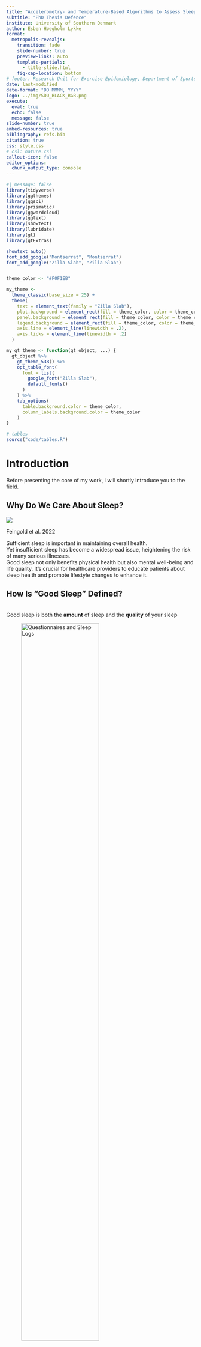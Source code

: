 ```yaml
---
title: "Accelerometry- and Temperature-Based Algorithms to Assess Sleep Habits Among Danish Children and Adolescents"
subtitle: "PhD Thesis Defence"
institute: University of Southern Denmark
author: Esben Høegholm Lykke
format:
  metropolis-revealjs: 
    transition: fade
    slide-number: true
    preview-links: auto
    template-partials:
      - title-slide.html
    fig-cap-location: bottom
# footer: Research Unit for Exercise Epidemiology, Department of Sports Science and Clinical Biomechanics
date: last-modified
date-format: "DD MMMM, YYYY"
logo: ../img/SDU_BLACK_RGB.png
execute: 
  eval: true
  echo: false
  message: false
slide-number: true
embed-resources: true
bibliography: refs.bib
citation: true
css: style.css
# csl: nature.csl
callout-icon: false
editor_options: 
  chunk_output_type: console
---
```


```r
#| message: false
library(tidyverse)
library(ggthemes)
library(ggsci)
library(prismatic)
library(ggwordcloud)
library(ggtext)
library(showtext)
library(lubridate)
library(gt)
library(gtExtras)

showtext_auto()
font_add_google("Montserrat", "Montserrat")
font_add_google("Zilla Slab", "Zilla Slab")


theme_color <- "#F0F1EB"

my_theme <-
  theme_classic(base_size = 25) +
  theme(
    text = element_text(family = "Zilla Slab"),
    plot.background = element_rect(fill = theme_color, color = theme_color),
    panel.background = element_rect(fill = theme_color, color = theme_color),
    legend.background = element_rect(fill = theme_color, color = theme_color),
    axis.line = element_line(linewidth = .2),
    axis.ticks = element_line(linewidth = .2)
  )

my_gt_theme <- function(gt_object, ...) {
  gt_object %>%
    gt_theme_538() %>%
    opt_table_font(
      font = list(
        google_font("Zilla Slab"),
        default_fonts()
      )
    ) %>%
    tab_options(
      table.background.color = theme_color,
      column_labels.background.color = theme_color
    )
}

# tables
source("code/tables.R")
```

# Introduction

::: notes
Before presenting the core of my work, I will shortly introduce you to the field.
:::

## Why Do We Care About Sleep?

![](img/sleep_health_effects.png)

::: footer
Feingold et al. 2022
:::

::: notes
Sufficient sleep is important in maintaining overall health. <br> Yet insufficient sleep has become a widespread issue, heightening the risk of many serious illnesses. <br> Good sleep not only benefits physical health but also mental well-being and life quality. It's crucial for healthcare providers to educate patients about sleep health and promote lifestyle changes to enhance it. 
:::

## How Is "Good Sleep" Defined?

<br> Good sleep is both the **amount** of sleep and the **quality** of your sleep

::: {layout-ncol="2"}
![Questionnaires and Sleep Logs](img/questionnaire.png){width="70%"}

![Polysomnography (PSG)](img/eeg.png){width="70%"}
:::

::: notes
In simple terms, good sleep is both the amount of sleep you get in a night and the quality of your sleep. <br> Most commonly determined by self-report questionnaires or sleep logs. <br> Gold standard PSG. <br> But we can also evaluate sleep using accelerometers. Wrist-accelerometry being the most common wear-location.
:::

## PSG - The Gold Standard

::: columns
::: {.column width="85%"}
::: {layout="[[-1], [1], [-1]]"}
```r
hyp <-
  read_csv("data/yasa_example_night_young_hypno.csv")

hyp %>%
  mutate(
    time = 1:n(),
    stage = case_when(
      Stage == 0 ~ "Wake",
      Stage == 4 ~ "REM",
      Stage == 1 ~ "N1",
      Stage == 2 ~ "N2",
      Stage == 3 ~ "N3"
    ),
    stage = factor(stage, levels = c("N3", "N2", "N1", "REM", "Wake"))
  ) %>%
  ggplot(aes(time, stage, group = 1, fill = stage, color = stage)) +
  geom_tile(show.legend = FALSE) +
  scale_x_continuous(
    breaks = seq(1, 1000, 120),
    labels = c("22:00", "23:00", "00:00", "01:00", "02:00", "03:00", "04:00", "05:00", "06:00")
  ) +
  labs(
    x = "Time",
    y = "Stage",
    caption = "Sample hypnogram showing the sleep stage cycles of an eight-hour polysomnography recording."
  ) +
  scale_fill_npg() +
  scale_color_npg() +
  my_theme
```
:::
:::

::: {.fragment .column .smaller-font width="15%" layout-ncol="1"}
![](img/work.png){width="80%"}

![](img/time.png){width="80%"}

![](img/money.png){width="80%"}
:::
:::

::: notes
Polysomnography (PSG):

Gold-standard technique in sleep research.<br> Combines EEG, EOG, EMG, ECG, respiratory and pulse oximetry measurements.<br> Captures comprehensive sleep data in a clinical setting.<br> Useful for diagnosing sleep disorders but costly, requires specialized personnel, and may not reflect free-living sleep conditions. <br> In summary, PSG is not feasible in large-scale studies <br> Note: rater bias -\> objectivity?
:::

## Alternatives to PSG

::: {layout-ncol="2" layout-valign="top"}
::: fragment
![](img/zmachine.png){width="40%"}

**Zmachine® Insight**

-   Validated against PSG
-   Reasonably user-friendly
-   Multiple nights in home
-   Automated scoring
:::

::: fragment
![](img/wrist_acc.png){width="40%"}

**Accelerometry**

-   Several weeks of recording
-   Very small participant burden
-   Suited for free-living conditions
-   Lots of raw data
-   Heuristic algorithms
:::
:::

::: footer
Kaplan et al. 2014, Wang et al. 2015
:::

::: notes
Emergence of single-channel EEG-based sleep staging algorithms.

Zmachine® Insight+ (ZM): Gaining recognition in sleep studies. Validated against PSG, offering comparable data quality. Cost-effective and requires less specialized oversight. User-friendly for multi-night, real-world evaluations. Ideal for machine learning analyses due to consistent multi-night data. Despite advantages, still has considerable costs and participant demands.

Another low-burden alternative is accelerometry.

Heuristic algorithms to score sleep.

Increasing data availability makes the use of ML more advantages.
:::

## Accelerometry for Assessing Sleep

::: {layout-ncol="5" layout-valign="top"}
![](img/algorithm.png)

![](img/blank.png)

![](img/arrow_right.png)

![](img/blank.png)

![](img/DL.png)
:::

Shift towards machine learning as more data becomes available

-   Cole-Kripke algorithm (counts) [@cole_automatic_1992]

-   van Hees algorithm (raw) [@hees_novel_2015]

-   Random Forests in GGIR (raw) [@sundararajan_sleep_2021]

::: notes
Accelerometry as an Alternative to EEG:

Used to overcome limitations of EEG systems and self-reported sleep assessments.

Algorithm Development in Actigraphy:

Evolution from activity count-based to raw acceleration data algorithms. Notable algorithms: ESS (Estimation of Stationary Sleep-segments), algorithm based on accelerometer orientation angle. Shift towards machine learning approaches for enhanced data utilization.

ML have shown superior performance.

Lots of data is necessary to effectively develop robust ML models.
:::

## Machine Learning Basics

<br>

::: {layout-ncol=9}

![](img/training_data.png)

![](img/arrow_right.png)

![](img/DL.png)

![](img/arrow_right.png)

![](img/model.png)

![](img/arrow_right.png)

![](img/testing_data.png)

![](img/arrow_right.png)

![](img/accuracy.png)

:::

- Sleep detection as a supervised learning task
- Learn/train a model using the training data
- Test the model on unseen data
- Assess model performance

::: {.notes}
The goal is to construct a model from example inputs in order to make data-driven decisions rather than following strictly static instructions (heuristic algorithms)

Learning (training): learn model using training data

Testing: test model using unseen data to assess model performance
:::

## Advantages of Manually Labelling Training Data

![](img/label.png){.absolute top=120 left=-70 width=20%} 

<br>

::: {.absolute top=120 left=150}

- Labelled data sourced from PSG or sleep diaries/sleep logs
- Many studies have exclusively collected accelerometer data
- Potential of manual annotations to fill gaps in data
- No participant burden
- Multiple nights for intra-individual variability
- Free-living conditions

:::

![](img/exclamation.png){.absolute top=520 left=0 width=5%} 

::: {.absolute top=520 left=60}
**Precision of manually annotating in-bed time is unexplored**
:::

::: {.notes}

:::

## How To Handle Non-Wear time

<br> 

![](img/incomplete.png){.absolute top=70 left=0 width=10%} 

::: {.absolute top=100 left=130}
Non-wear time is to be considered as missing data
:::

<br>
<br>

- Handling non-wear time is essential for human behavior analyses
- Accurate differentiation between non-wear and sleep is crucial
- Methods include participant log diaries and heuristic algorithms
- Including skin temperature has potential
- As with sleep, more recent methods to detect non-wear use ML

![](img/exclamation.png){.absolute top=520 left=0 width=5%} 

::: {.absolute top=520 left=60}
**Ongoing search for methods to classify non-wear time**
:::

::: footer
Zhou et al. 2015, Rasmussen et al. 2020, Duncan et al. 2018
:::

::: {.notes}
Besides accurate labels, the training data must not contain missing data

Essential for accurate human motion and behavior analysis.

Accurate differentiation between non-wear periods and sleep is crucial

heuristic algorithms typically rely on consecutive zero counts

Also, some evidence suggest that incorporating surface skin temperature can enhance accuracy

ML methods include random forests and convolutional neural networks

Ongoing search for an optimal method to classify non-wear time in diverse settings
:::

## Limitations of Current ML Methods to Detect Sleep

<br>

:::: columns
::: {.column width=80%}

- Limited exploration of thigh-mounted devices
- Potential advantages in capturing sleep-related behaviors or positions

<br>

- Methods rely on sleep diaries to extract the time in bed
- Potential advantages of consecutive nights

::: 

:::{.column width=20%}
![](img/man.png){width=80%}
![](img/period.png){width=80%}
:::
::::

![](img/exclamation.png){.absolute top=520 left=0 width=5%} 

::: {.absolute top=520 left=60}
**ML on thigh-worn devices is unexplored**
:::

::: footer
Conley et al. 2019, Brønd et al. 2020
:::

::: {.notes}
Most methods focus on data from wrist- and hip-worn devices.

No ML methods to detect sleep used on thigh data

despite the advantages of this sensor location to classify physical activity behaviors


:::

## Thesis Aims and Objectives {.center-text}

<br>

> The overall aim was to develop methods and models for the analysis and interpretation of sleep in accelerometer data

:::: columns
::: {.column width=33% .center-text .smaller-font}
**Paper 1**

Introduce a method for manually annotating in-bed time in raw accelerometry data, validate these annotations against the Zmachine and sleep diaries, and evaluate the consistency of these manual annotations
:::
::: {.column width=33% .center-text .smaller-font}
**Paper 2**

Assess decision tree models for detecting non-wear time in data from thigh and hip-worn accelerometers, including skin temperature, and compare machine-learned models with heuristic algorithms for hip, thigh, and wrist-worn devices.
:::
::: {.column width=33% .center-text .smaller-font}
**Paper 3**

Assess the performance of different ML models in estimating in-bed and sleep time and evaluate precision of derived sleep quality metrics, benchmarking all included methods against sleep recordings of the ZM.
:::
::::

::: {.notes}
The overall aim wass bla blabla through these three paper/manuscripts

Paper 1: The objectives of paper I is to present a method for manually annotating individual
bedtime and wake-up times using raw accelerometry data. Furthermore, to validate
the accuracy of these annotations by comparing them with in-bed and out-of-bed
timestamps as determined by the ZM and by a prospective sleep diary, and lastly,
to assess both inter-rater and intra-rater agreement of the manual annotations.

I like to think of these three papers as enrichment of data, ensure integrity of data, utilization of the data with the combined aim to detect sleep
:::

# Paper 1

::: {.center-text .bordered}
Manual Annotation of Time in Bed Using Free-Living Recordings of Accelerometry Data

(published in Sensors 2021)
:::

## Data Sources

<br>

:::: columns
::: {.column width=70%}
- Data sourced from the SCREENS pilot trial
- 14 children and 19 adults were included
- Two Axivity AX3 in elastic belts for 7 days all 24 hours/day
- Single-channel EEG recording of sleep as ground truth
- Sleep diaries with in-bed and out-of-bed times
- Two batches of data: baseline and followup
:::

::: {.column width=30%}
```r
tbl_man_describe %>%
  my_gt_theme()
```
:::
::::

::: footer
Rasmussen et al. 2020, Rasmussen et al. 2021
:::

## Annotation Software and Features

```r
tbl_signal_features %>%
  my_gt_theme()
```

![](img/audacity.png){fig-align="center"}

::: {.notes}
We derived the following signal features from the raw acceleration signal...

Criteria for "lying" based on hip accelerometer inclination (>65 degrees) and thigh accelerometer's "sitting" status.

Most features, except for "time", derived directly from Skotte et al.’s activity type classification algorithm.

Audacity, a open-source audio-editing tool (sorry for the poor-quality screenshot)

Application in Accelerometer Data Analysis:

Useful for detailed inspection of high-resolution raw accelerometer data.

Enables zooming in on specific segments and broad overview of longer data spans.

Annotation process:

Three raters independently reviewed and labeled each wav-file for in-bed and out-of-bed actvities

Annotations saved as individual text files.

Each file labeled twice by each rater for reliability

Raters unaware of prior annotations to avoid biases and maintain objectivity.
:::

## Statistics 

![](img/statistics.png){.absolute left=50 top=80 width=10%}

::: {.absolute top=250 left=0}
- Agreement Assessment
    + Intraclass correlation coefficient 
    + Bland-Altman analysis
    + Probability density plots
:::

::: {.absolute top=250 left=600 .even-smaller-font}
$$\text{ICC} (< 0.5) \text{ indicates poor agreement}$$
$$0.5 \leq \text{ICC} < 0.75 \text{ indicates moderate agreement}$$
$$0.75 \leq \text{ICC} < 0.9 \text{ indicates good agreement}$$
$$\text{ICC} \geq 0.90 \text{ indicates excellent agreement}$$
:::


::: {.notes}
Intraclass correlation coefficient (ICC) and Bland-Altman analysis used.

Timestamps converted to seconds past midnight for ICC.

Two-way random-effects model for inter-rater reliability (ICC(2,k)).

Two-way mixed-effects model for comparing human raters against ZM or sleep diaries (ICC(3,k)).
:::

# Results

## Intraclass Correlation Coefficients 


::: {.absolute top=100 left=-100 .fragment .fade-in-then-semi-out}
```r
#| tbl-cap: ICCs between the ZM and the three human raters. Values are ICC (95% CI).

tbl_icc_zm_man %>%
  my_gt_theme()
```
::: 

::: {.absolute top=400 left=-100 .fragment .fade-in-then-semi-out}
```r
#| tbl-cap: ICCs between self-report and the ZM. Values are ICC (95% CI).

tbl_icc_self_zm %>%
  my_gt_theme()
```
:::

::: {.absolute top=100 right=-100 .fragment .fade-in-then-semi-out}
```r
#| tbl-cap: ICCs between self-report and the ZM. Values are ICC (95% CI).

tbl_icc_man_man %>%
  my_gt_theme()
```
:::

::: {.absolute top=400 right=-100 .fragment .fade-in-then-semi-out}
```r
#| tbl-cap: Test–retest ICCs between the first and second round of manual annotations. Values are ICC (95% CI).

tbl_icc_test_retest %>%
  my_gt_theme()
```
:::

## Bland-Altman Analyses

```r
#| tbl-cap: Bland–Altman analysis comparing manual annotation and self-report to ZM measurements, with all data presented in minutes.

tbl_7 %>%
  my_gt_theme()
```

## Density Plots

:::: columns
::: {.column width=50%}
```r
source("code/paper1_plot_ridges.R")

p2 +
  scale_fill_npg() +
  scale_color_npg() +
  my_theme +
  theme(
    text = element_text(size = 40),
    axis.title = element_blank()
  )
```

```r
p1 +
  scale_fill_npg() +
  scale_color_npg() +
  my_theme +
  theme(
    text = element_text(size = 40),
    axis.title = element_blank()
  )
```
:::

::: {.column width=50%}
```r
p4 +
  scale_fill_npg() +
  scale_color_npg() +
  my_theme +
  theme(
    text = element_text(size = 40),
    axis.title = element_blank()
  )
```

```r
p3 +
  scale_fill_npg() +
  scale_color_npg() +
  my_theme +
  theme(
    text = element_text(size = 40),
    axis.title = element_blank()
  )
```
:::
::::

## Contributions of Paper 1

<br>

- Presented a method for manually annotating in-bed periods using accelerometry data
- Manually annotating in-bed periods is comparable to sleep diaries and ZM
- Low inter- and intra-rater bias

::: {.notes}
Introduction of a Manual Annotation Methodology:

Presented a method for manually annotating in-bed periods using accelerometry data.
Evaluated the method's accuracy across multiple raters and compared it with ZM and sleep diary data.

High Accuracy and Reliability:

Demonstrated good-to-excellent inter- and intra-rater agreement.
Excellent agreement between manual annotations and ZM, and between self-reported and ZM sleep times.

Mean Bias and Probability Density Analysis:

Found mean bias between manual annotations, self-reported sleep times, and ZM within ±6 minutes.
Probability density plots showed comparable symmetry and positioning of outliers.
:::

## Discussion

<br> 

::: {.r-fit-text}
- Challenges in differentiating pre-bedtime and actual bedtime

- Potential for broader research applications

- Better precision compared to heuristic algorithms

- Generalizability of raters
:::

::: {.notes}
The difficulty raters faced in distinguishing between inactive behavior before bed and actual bedtime, indicating a potential area for method refinement.

The adaptability of the manual annotation method to various research areas beyond sleep detection, like annotating non-wear time or synchronizing device clocks.

Suggesting that manual annotations, while more labor-intensive, offer superior precision in identifying exact moments compared to automated algorithms
:::

# Paper 2

::: {.center-text .bordered}
Generalizability and performance of methods to detect non‑wear with free‑living accelerometer recordings

(published in Scientific Reports 2023)
:::

::: {.notes}
The objective was to train decision tree classifiers on data from hip- and thigh-worn devices and compare performance of these models to against basic heuristic algorithms and recently developed random forest and convolutional neural network models. And also to evaluate the importance of including surface skin temperature into a decision tree model.
:::

## Reference Methods

![](img/algorithm.png){.absolute top=90 left=470 width=7%} 

::: {.absolute top=100 left=0}
* Consecutive Zeros-Algorithm
:::

![](img/algorithm.png){.absolute top=190 left=850 width=7%} 
![](img/temp.png){.absolute top=190 left=920 width=7%} 

::: {.absolute top=200 left=0}
* Heuristic Algorithm that incorporates skin temperature
:::

![](img/forest.png){.absolute top=280 left=400 width=7%} 

::: {.absolute top=300 left=0}
* Random Forests Model
:::

![](img/DL.png){.absolute top=390 left=500 width=7%} 

::: {.absolute top=400 left=0}
* Convolutional Neural Network
:::

::: footer
Rasmussen et al. 2020, Sundararajan et al. 2021, Syed et al. 2021
:::

::: {.notes}
Using Actigraphy counts, we identified periods of no movement that registered
zero counts for at least 60 continuous minutes. Actigraphy counts operate with a deadband set at 68 mg, which denotes the minimum detectable acceleration threshold.

Uses raw acceleration and surface skin temperature. At least 120 minutes with less than 20 mg is non-wear. Periods between 45-120 minutes are non-wear if the average temperature is below a personalized threshold within the period. Finally, the algorithm can detect non-wear periods as short as 10 minutes, but only if the period ends within the expected wake time (6 AM to 10 PM).

Random forests: trained on wrist data form 134 subjects aged 20-70 years. Ground truth non-wear time was determined as the the PSG system was not worn. Only if the sd of the acceleration exceeeded 13 mg outside the PSG recording, was the the data treated as wear-time. 

CNN: trained on hip data from 583 subjects aged 40-84. It first identifies potential non-wear episodes using a standard deviation threshold. Then, rather than analyzing acceleration within these intervals, it focuses on the signal shape of raw acceleration immediately before and after these episodes. The method detects non-wear periods by identifying when the accelerometer is removed and reattached. 
:::

## Data Sources

```r
source("code/paper2_flowchart.R")

flow1
```

## Building Trees {.auto-animate}

<br>

```r
tbl_8 %>%
  my_gt_theme()
```

## Building Trees {.auto-animate}

```r
source("code/paper2_plot_vip.R")

vip_plot +
  my_theme +
  theme(
    axis.text.x = element_blank()
  )
```

::: {.notes}
First a full model was trained.
:::

## Model Evaluation

<br>

::: {.center-text}
$accuracy=\frac{TP+TN}{TP+TN+FP+FN}$

$sensitivity=\frac{TP}{TP+FN}$

$precision=\frac{TP}{TP+FP}$

$F1\ score=\frac{2 \cdot TP}{2 \cdot TP+FP+FN}$
:::

# Results


# Acknowledgements

::: columns
::: {.column width="50%"}
In collaboration with...

::: {style="font-size:.8em"}
-   Jan Christian brønd
-   Anders Grøntved
-   Niels Christian Møller
-   Jesper Schmidt-Persson
-   Natascha Holbæk Pedersen
-   Kristian Traberg
-   Peter Lund Kristensen
-   Sofie Rath Mortensen
-   Sara Overgaard Sørensen
-   Malthe Roswall
-   All remaining wonderful colleagues...
:::
:::

::: {.column width="50%"}
Funded by...

![](img/sdu.png){width="50%"} ![](img/trygfonden.png){width="50%"} ![](img/erc.png){width="50%"}
:::
:::

# Supplementary Slides

## Duration

![](img/u-shape_all-cause_mortality.png){width="80%"}

::: footer
Yin, J. et al. Relationship of Sleep Duration With All-Cause Mortality and Cardiovascular Events: A Systematic Review and Dose-Response Meta-Analysis of Prospective Cohort Studies. Journal of the American Heart Association 6, e005947 (2017).
:::
